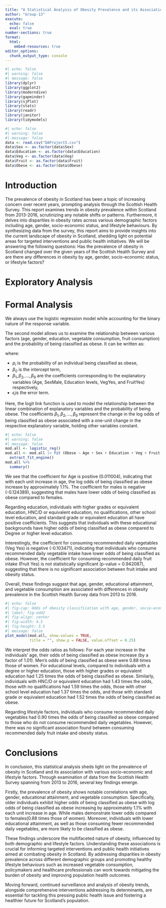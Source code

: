 ```yaml
---
title: "A Statistical Analysis of Obesity Prevalence and its Association with Socio-Economic and Lifestyle Factors."
author: "Group-13"
execute: 
  echo: false
  eval: true
number-sections: true
format:
  html:
    embed-resources: true
editor_options: 
  chunk_output_type: console
---
```


```r
#| echo: false
#| warning: false
#| message: false
library(dplyr)
library(ggplot2)
library(moderndive)
library(gapminder)
library(sjPlot)
library(stats)
library(readr)
library(janitor)
library(tidymodels)
```

```r
#| echo: false
#| warning: false
#| message: false
data <- read.csv("DAProject5.csv")
data$Sex <- as.factor(data$Sex)
data$Education <- as.factor(data$Education)
data$Veg <- as.factor(data$Veg)
data$Fruit <- as.factor(data$Fruit)
data$Obese <- as.factor(data$Obese)
```

# Introduction {#sec-intro}

The prevalence of obesity in Scotland has been a topic of increasing concern over recent years, prompting analysis through the Scottish Health Survey. This report examines trends in obesity prevalence within Scotland from 2013-2016, scrutinizing any notable shifts or patterns. Furthermore, it delves into disparities in obesity rates across various demographic factors including age, gender, socio-economic status, and lifestyle behaviours. By synthesizing data from the survey, this report aims to provide insights into the current landscape of obesity in Scotland, shedding light on potential areas for targeted interventions and public health initiatives. We will be answering the following questions: Has the prevalence of obesity in Scotland changed over the given years of the Scottish Health Survey and are there any differences in obesity by age, gender, socio-economic status, or lifestyle factors?


# Exploratory Analysis {#sec-EA}

# Formal Analysis {#sec-FA}
We always use the logistic regression model while accounting for the binary nature of the response variable.







The second model allows us to examine the relationship between various factors (age, gender, education, vegetable consumption, fruit consumption) and the probability of being classified as obese. It can be written as:
```{=tex}
\begin{align}
\log \left( \frac{p_i}{1 - p_i} \right) &= \beta_0 + \beta_1 \cdot \text{Age} + \beta_2 \cdot \text{SexMale} + \beta_3 \cdot \text{EducationHigher grade or equiv} + \\
& \quad \beta_4 \cdot \text{EducationHNC/D or equiv} + \beta_5 \cdot \text{EducationNo qualifications} + \\
& \quad \beta_6 \cdot \text{EducationOther school level} + \beta_7 \cdot \text{EducationStandard grade or equiv} + \\
& \quad \beta_8 \cdot \text{VegYes} + \beta_9 \cdot \text{FruitYes} + \epsilon_i,
\end{align}
```
where:

-   $p_i$ is the probability of an individual being classified as obese,
-   $\beta_0$ is the intercept term,
-   $\beta_1, \beta_2, \ldots, \beta_9$ are the coefficients corresponding to the explanatory variables (Age, SexMale, Education levels, VegYes, and FruitYes) respectively,
-   $\epsilon_i$is the error term.

Here, the logit link function is used to model the relationship between the linear combination of explanatory variables and the probability of being obese. The coefficients $\beta_1, \beta_2, \ldots, \beta_9$ represent the change in the log odds of being classified as obese associated with a one-unit change in the respective explanatory variable, holding other variables constant.


```r
#| echo: false
#| warning: false
#| message: false
mod.all <- logistic_reg()
mod.all <- mod.all |> fit (Obese ~ Age + Sex + Education + Veg + Fruit, data) |>
  extract_fit_engine()
mod.all %>%
  summary()
```

We see that the coefficient for Age is positive (0.011004), indicating that with each unit increase in age, the log odds of being classified as obese increase by approximately 1.1%. The coefficient for males is negative (-0.124389), suggesting that males have lower odds of being classified as obese compared to females.

Regarding education, individuals with higher grades or equivalent education, HNC/D or equivalent education, no qualifications, other school level education, and standard grade or equivalent education all have positive coefficients. This suggests that individuals with these educational backgrounds have higher odds of being classified as obese compared to Degree or higher level education.

Interestingly, the coefficient for consuming recommended daily vegetables (Veg Yes) is negative (-0.103471), indicating that individuals who consume recommended daily vegetable intake have lower odds of being classified as obese. However, the coefficient for consuming recommended daily fruit intake (Fruit Yes) is not statistically significant (p-value = 0.942087), suggesting that there is no significant association between fruit intake and obesity status.

Overall, these findings suggest that age, gender, educational attainment, and vegetable consumption are associated with differences in obesity prevalence in the Scottish Health Survey data from 2013 to 2016.
```r
#| echo: false
#| fig-cap: Odds of obesity classification with age, gender, socio-economic status or lifestyle factors.
#| label: fig-odd2
#| fig-align: center
#| fig-width: 4.5
#| fig-height: 3.5
#| message: false
plot_model(mod.all, show.values = TRUE,
           title = "", show.p = FALSE, value.offset = 0.25)
```
We interpret the odds ratios as follows: For each year increase in the individuals’ age, their odds of being classified as obese increase (by a factor of 1.01). Men’s odds of being classified as obese were 0.88 times those of women. 
For educational levels, compared to individuals with a degree or higher education, those with higher grades or equivalent education had 1.25 times the odds of being classified as obese. Similarly, individuals with HNC/D or equivalent education had 1.43 times the odds, those with no qualifications had 1.59 times the odds, those with other school level education had 1.37 times the odds, and those with standard grade or equivalent education had 1.52 times the odds of being classified as obese.

Regarding lifestyle factors, individuals who consume recommended daily vegetables had 0.90 times the odds of being classified as obese compared to those who do not consume recommended daily vegetables. However, there was no significant association found between consuming recommended daily fruit intake and obesity status.

# Conclusions {#sec-con}

In conclusion, this statistical analysis sheds light on the prevalence of obesity in Scotland and its association with various socio-economic and lifestyle factors. Through examination of data from the Scottish Health Survey spanning from 2013 to 2016, several key findings emerge. 

Firstly, the prevalence of obesity shows notable correlations with age, gender, educational attainment, and vegetable consumption. Specifically, older individuals exhibit higher odds of being classified as obese with log odds of being classified as obese increasing by approximately 1.1% with each unit increase in age. While males demonstrate lower odds compared to females(0.88 times those of women). Moreover, individuals with lower educational attainment, as well as those consuming fewer recommended daily vegetables, are more likely to be classified as obese.

These findings underscore the multifaceted nature of obesity, influenced by both demographic and lifestyle factors. Understanding these associations is crucial for informing targeted interventions and public health initiatives aimed at combating obesity in Scotland. By addressing disparities in obesity prevalence across different demographic groups and promoting healthy lifestyle behaviours such as increased vegetable consumption, policymakers and healthcare professionals can work towards mitigating the burden of obesity and improving population health outcomes.

Moving forward, continued surveillance and analysis of obesity trends, alongside comprehensive interventions addressing its determinants, are essential for tackling this pressing public health issue and fostering a healthier future for Scotland's population.
